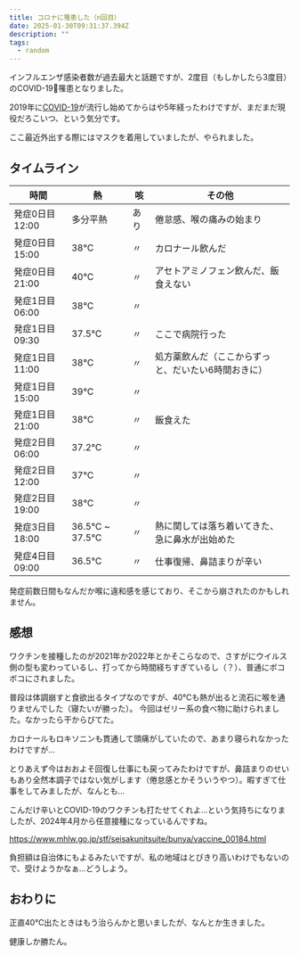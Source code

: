 ```yaml
---
title: コロナに罹患した（n回目）
date: 2025-01-30T09:31:37.394Z
description: ""
tags:
  - random
---
```


インフルエンザ感染者数が過去最大と話題ですが、2度目（もしかしたら3度目）のCOVID-19🦠罹患となりました。

2019年に[COVID-19](https://ja.wikipedia.org/wiki/%E6%96%B0%E5%9E%8B%E3%82%B3%E3%83%AD%E3%83%8A%E3%82%A6%E3%82%A4%E3%83%AB%E3%82%B9%E6%84%9F%E6%9F%93%E7%97%87_(2019%E5%B9%B4))が流行し始めてからはや5年経ったわけですが、まだまだ現役だろこいつ、という気分です。

ここ最近外出する際にはマスクを着用していましたが、やられました。

## タイムライン


| 時間 | 熱 | 咳 | その他 |
| --- | --- | --- | --- |
| 発症0日目 12:00 | 多分平熱 | あり | 倦怠感、喉の痛みの始まり |
| 発症0日目 15:00 | 38℃ | 〃 | カロナール飲んだ |
| 発症0日目 21:00 | 40℃ | 〃 | アセトアミノフェン飲んだ、飯食えない |
| 発症1日目 06:00 | 38℃ | 〃 |  |
| 発症1日目 09:30 | 37.5℃ | 〃 | ここで病院行った |
| 発症1日目 11:00 | 38℃ | 〃 | 処方薬飲んだ（ここからずっと、だいたい6時間おきに） |
| 発症1日目 15:00 | 39℃ | 〃 |  |
| 発症1日目 21:00 | 38℃ | 〃 | 飯食えた |
| 発症2日目 06:00 | 37.2℃ | 〃 |  |
| 発症2日目 12:00 | 37℃ | 〃 |  |
| 発症2日目 19:00 | 38℃ | 〃 |  |
| 発症3日目 18:00 | 36.5℃ ~ 37.5℃ | 〃 | 熱に関しては落ち着いてきた、急に鼻水が出始めた |
| 発症4日目 09:00 | 36.5℃ | 〃 | 仕事復帰、鼻詰まりが辛い |

発症前数日間もなんだか喉に違和感を感じており、そこから崩されたのかもしれません。

## 感想

ワクチンを接種したのが2021年か2022年とかそこらなので、さすがにウイルス側の型も変わっているし、打ってから時間経ちすぎているし（？）、普通にボコボコにされました。

普段は体調崩すと食欲出るタイプなのですが、40℃も熱が出ると流石に喉を通りませんでした（寝たいが勝った）。
今回はゼリー系の食べ物に助けられました。なかったら干からびてた。

カロナールもロキソニンも貫通して頭痛がしていたので、あまり寝られなかったわけですが...

とりあえず今はおおよそ回復し仕事にも戻ってみたわけですが、鼻詰まりのせいもあり全然本調子ではない気がします（倦怠感とかそういうやつ）。暇すぎて仕事をしてみましたが、なんとも...

こんだけ辛いとCOVID-19のワクチンも打たせてくれよ...という気持ちになりましたが、2024年4月から任意接種になっているんですね。

https://www.mhlw.go.jp/stf/seisakunitsuite/bunya/vaccine_00184.html

負担額は自治体にもよるみたいですが、私の地域はとびきり高いわけでもないので、受けようかなぁ...どうしよう。

## おわりに

正直40℃出たときはもう治らんかと思いましたが、なんとか生きました。

健康しか勝たん。

